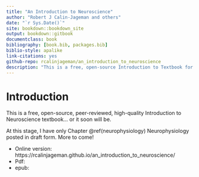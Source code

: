 ```yaml
--- 
title: "An Introduction to Neuroscience"
author: "Robert J Calin-Jageman and others"
date: "`r Sys.Date()`"
site: bookdown::bookdown_site
output: bookdown::gitbook
documentclass: book
bibliography: [book.bib, packages.bib]
biblio-style: apalike
link-citations: yes
github-repo: rcalinjageman/an_introduction_to_neuroscience
description: "This is a free, open-source Introduction to Textbook for undergraduate coursework.  Chapter 2 is in draft form; more chapters to come."
---
```


# Introduction

This is a free, open-source, peer-reviewed, high-quality Introduction to Neuroscience textbook... or it soon will be.

At this stage, I have only Chapter \@ref(neurophysiology) Neurophysiology  posted in draft form.  More to come!

- Online version: https://rcalinjageman.github.io/an_introduction_to_neuroscience/
- Pdf: 
- epub: 
